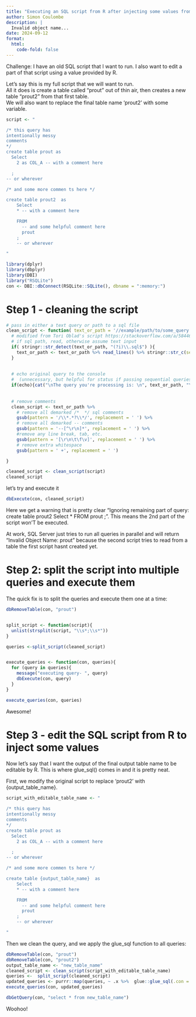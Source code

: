 ```yaml
---
title: "Executing an SQL script from R after injecting some values from R in that script"
author: Simon Coulombe
description: |
  Invalid object name...
date: 2024-09-12
format:
  html:
    code-fold: false
---
```


Challenge: I have an old SQL script that I want to run.  I also want to edit a part of that script using a value provided by R.  

Let's say this is my full script that we will want to run.  
All it does is create a table called "prout" out of thin air, then  creates a new table "prout2" from that first table.  
We will also want to replace the final table name 'prout2' with some variable.  
```r
script <- "

/* this query has 
intentionally messy 
comments
*/
create table prout as 
  Select 
    2 as COL_A -- with a comment here

  ;
-- or wherever

/* and some more commen ts here */

create table prout2  as 
    Select 
    * -- with a comment here

    FROM 
      -- and some helpful comment here
      prout
    ;
    -- or wherever

"    
```


```r
library(dplyr)
library(dbplyr)
library(DBI)
library("RSQLite")
con <- DBI::dbConnect(RSQLite::SQLite(), dbname = ":memory:")


```


# Step 1  - cleaning the script    

```r

# pass in either a text query or path to a sql file
clean_script <- function( text_or_path = '//example/path/to/some_query.sql' , echo = FALSE){
  # modified from Tori Oblad's script https://stackoverflow.com/a/58446028/5657234
  # if sql path, read, otherwise assume text input
  if( stringr::str_detect(text_or_path, "(?i)\\.sql$") ){
    text_or_path <- text_or_path %>% read_lines() %>% stringr::str_c(sep = " ", collapse = "\n")
  }
  
  
  # echo original query to the console 
  #  (unnecessary, but helpful for status if passing sequential queries to a db)
  if(echo){cat("\nThe query you're processing is: \n", text_or_path, "\n\n")}
  
  
  # remove comments 
  clean_script <- text_or_path %>% 
    # remove all demarked /*  */ sql comments 
    gsub(pattern = '/\\*.*?\\*/', replacement = ' ') %>% 
    # remove all demarked -- comments 
    gsub(pattern = '--[^\r\n]*', replacement = ' ') %>% 
    #remove any line break, tab, etc.
    gsub(pattern = '[\r\n\t\f\v]', replacement = ' ') %>%  
    # remove extra whitespace 
    gsub(pattern = ' +', replacement = ' ') 

}
```

```r
cleaned_script <- clean_script(script)
cleaned_script
```
let's try and execute it 
```r
dbExecute(con, cleaned_script)
```
Here we get a warning that is pretty clear "Ignoring remaining part of query: create table prout2 Select * FROM prout ; ".  This means the 2nd part of the script won'T be executed.  

At work, SQL Server  just tries to run all queries in parallel and will return "Invalid Object Name: prout" because the second script tries to read from a table the first script hasnt created yet.  

# Step 2: split the script into multiple queries and execute them  
The quick fix is to split the queries and execute them one at a time:   

```r
dbRemoveTable(con, "prout")


split_script <- function(script){
  unlist(strsplit(script, "\\s*;\\s*"))
}

queries <-split_script(cleaned_script)


execute_queries <- function(con, queries){
  for (query in queries){
    message("executing query- ", query)
    dbExecute(con, query)
  }
}

execute_queries(con, queries)

```
Awesome!  

# Step 3 -  edit the SQL script from R to inject some values   


Now let's say that I want the output of the final output table name  to be editable by R.  This is where glue_sql() comes in and it is pretty neat.   

First, we modify the original script to replace 'prout2'  with {output_table_name}.

```r
script_with_editable_table_name <- "

/* this query has 
intentionally messy 
comments
*/
create table prout as 
  Select 
    2 as COL_A -- with a comment here

  ;
-- or wherever

/* and some more commen ts here */

create table {output_table_name}  as 
    Select 
    * -- with a comment here

    FROM 
      -- and some helpful comment here
      prout
    ;
    -- or wherever

"    
```

Then we clean the query, and we apply the glue_sql function to all queries:  

```r
dbRemoveTable(con, "prout")
dbRemoveTable(con, "prout2")
output_table_name <- "new_table_name"
cleaned_script <- clean_script(script_with_editable_table_name)
queries <-  split_script(cleaned_script)
updated_queries <- purrr::map(queries, ~ .x %>%  glue::glue_sql(.con = con))
execute_queries(con, updated_queries)

```
```r
dbGetQuery(con, "select * from new_table_name")
```


Woohoo!


